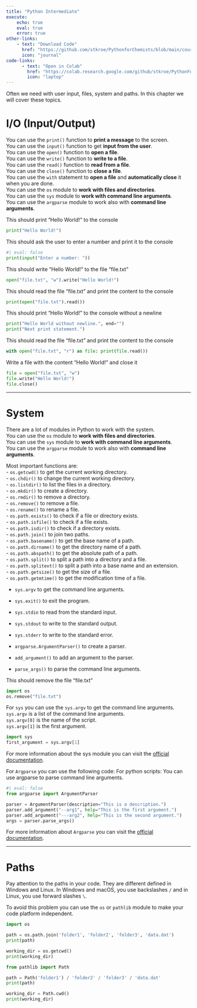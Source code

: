 ```yaml
---
title: "Python Intermediate"
execute:
    echo: true
    eval: true
    error: true
other-links:     
    - text: "Download Code"
      href: "https://github.com/stkroe/PythonforChemists/blob/main/course/notebooks/intermediate.ipynb"
      icon: "journal"
code-links:
      - text: "Open in Colab"
        href: "https://colab.research.google.com/github/stkroe/PythonForChemists/blob/main/course/notebooks/Intermediate.ipynb"
        icon: "laptop"
---
```


Often we need with user input, files, system and paths. In this chapter we will cover these topics.

# I/O (Input/Output) {.unnumbered}


You can use the `print()` function to **print a message** to the screen. <br>
You can use the `input()` function to get **input from the user**. <br>
You can use the `open()` function to **open a file**. <br>
You can use the `write()` function to **write to a file**. <br>
You can use the `read()` function to **read from a file**. <br>
You can use the `close()` function to **close a file**. <br>
You can use the `with` statement to **open a file** and **automatically close** it when you are done. <br>
You can use the `os` module to **work with files and directories**. <br>
You can use the `sys` module to **work with command line arguments**. <br>
You can use the `argparse` module to work also with **command line arguments**. <br>

 This should print "Hello World!" to the console
```python
print("Hello World!")
```

This should ask the user to enter a number and print it to the console
```python
#| eval: false
print(input("Enter a number: "))
```

This should write "Hello World!" to the file "file.txt"
```python
open("file.txt", "w").write("Hello World!") 
```

This should read the file "file.txt" and print the content to the console
```python
print(open("file.txt").read()) 

```

This should print "Hello World!" to the console without a newline

```python
print("Hello World without newline.", end="") 
print("Next print statement.")
```

This should read the file "file.txt" and print the content to the console

```python
with open("file.txt", "r") as file: print(file.read()) 
```

Write a file with the content "Hello World!" and close it

```python
file = open("file.txt", "w")
file.write("Hello World!")
file.close()
```

---

# System {.unnumbered}


There are a lot of modules in Python to work with the system. <br>
You can use the `os` module to **work with files and directories**. <br>
You can use the `sys` module to **work with command line arguments**. <br>
You can use the `argparse` module to work also with **command line arguments**. <br>

Most important functions are: <br>
- `os.getcwd()` to get the current working directory. <br>
- `os.chdir()` to change the current working directory. <br>
- `os.listdir()` to list the files in a directory. <br>
- `os.mkdir()` to create a directory. <br>
- `os.rmdir()` to remove a directory. <br>
- `os.remove()` to remove a file. <br>
- `os.rename()` to rename a file. <br>
- `os.path.exists()` to check if a file or directory exists. <br>
- `os.path.isfile()` to check if a file exists. <br>
- `os.path.isdir()` to check if a directory exists. <br>
- `os.path.join()` to join two paths. <br>
- `os.path.basename()` to get the base name of a path. <br>
- `os.path.dirname()` to get the directory name of a path. <br>
- `os.path.abspath()` to get the absolute path of a path. <br>
- `os.path.split()` to split a path into a directory and a file. <br>
- `os.path.splitext()` to split a path into a base name and an extension. <br>
- `os.path.getsize()` to get the size of a file. <br>
- `os.path.getmtime()` to get the modification time of a file. <br>

- `sys.argv` to get the command line arguments. <br>
- `sys.exit()` to exit the program. <br>
- `sys.stdin` to read from the standard input. <br>
- `sys.stdout` to write to the standard output. <br>
- `sys.stderr` to write to the standard error. <br>

- `argparse.ArgumentParser()` to create a parser. <br>
- `add_argument()` to add an argument to the parser. <br>
- `parse_args()` to parse the command line arguments. <br>


This should remove the file "file.txt"
```python
import os
os.remove("file.txt")
```


For `sys` you can use the `sys.argv` to get the command line arguments. <br>
`sys.argv` is a list of the command line arguments. <br>
`sys.argv[0]` is the name of the script. <br>
`sys.argv[1]` is the first argument. <br>



```python
import sys
first_argument = sys.argv[1]
```




For more information about the sys module you can visit the [official documentation](https://docs.python.org/3/library/sys.html).


For `Argparse` you can use the following code:
For python scripts:
You can use argparse to parse command line arguments.

```python
#| eval: false
from argparse import ArgumentParser

parser = ArgumentParser(description="This is a description.")
parser.add_argument("--arg1", help="This is the first argument.")
parser.add_argument("---arg2", help="This is the second argument.")
args = parser.parse_args()
```

For more information about `Argparse` you can visit the [official documentation](https://docs.python.org/3/library/argparse.html).

---

# Paths {.unnumbered}

Pay attention to the paths in your code. They are different defined in Windows and Linux. In Windows and macOS, you use backslashes `/` and in Linux, you use forward slashes `\`. 

To avoid this problem you can use the `os` or `pathlib` module to make your code platform independent.


```python
import os

path = os.path.join('folder1', 'folder2', 'folder3', 'data.dat')
print(path)
```


```python
working_dir = os.getcwd()
print(working_dir)
```


```python
from pathlib import Path

path = Path('folder1') / 'folder2' / 'folder3' / 'data.dat'
print(path)
```


```python
working_dir = Path.cwd()
print(working_dir)
```
